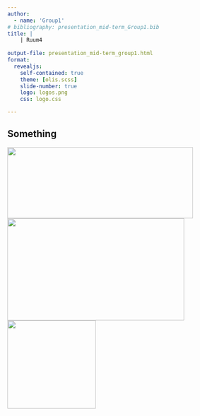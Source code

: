 ```yaml
---
author:
  - name: 'Group1'
# bibliography: presentation_mid-term_Group1.bib
title: |
    | Ruum4
    
output-file: presentation_mid-term_group1.html
format:
  revealjs:
    self-contained: true
    theme: [olis.scss]
    slide-number: true
    logo: logos.png
    css: logo.css

---
```


## Something

![](tlu-logo.jpg){.absolute bottom=0 left=0 width="420"  height="161.5"}
![](eu_regional_development_fund_horizontal.jpg){.absolute bottom=0 left=440 width="400"  height="231"}
![](LIFE_2020_Red_gradient_4x.png){.absolute bottom=0 right=0 width="200"  height="200"}

